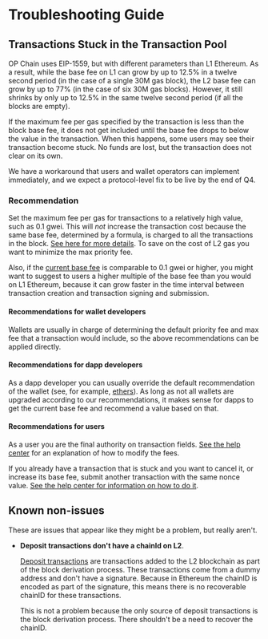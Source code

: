 # Troubleshooting Guide

## Transactions Stuck in the Transaction Pool

OP Chain uses EIP-1559, but with different parameters than L1 Ethereum.
As a result, while the base fee on L1 can grow by up to 12.5% in a twelve second period (in the case of a single 30M gas block), the L2 base fee can grow by up to 77% (in the case of six 30M gas blocks).
However, it still shrinks by only up to 12.5% in the same twelve second period (if all the blocks are empty).

If the maximum fee per gas specified by the transaction is less than the block base fee, it does not get included until the base fee drops to below the value in the transaction.
When this happens, some users may see their transaction become stuck. 
No funds are lost, but the transaction does not clear on its own. 

We have a workaround that users and wallet operators can implement immediately, and we expect a protocol-level fix to be live by the end of Q4.

### Recommendation

Set the maximum fee per gas for transactions to a relatively high value, such as 0.1 gwei. 
This will *not* increase the transaction cost because the same base fee, determined by a formula, is charged to all the transactions in the block. 
[See here for more details](/op-stack/wallet-developers/overview#base-fee).
To save on the cost of L2 gas you want to minimize the max priority fee.

Also, if the [current base fee](https://optimism.io/gas-tracker) is comparable to 0.1 gwei or higher, you might want to suggest to users a higher multiple of the base fee than you would on L1 Ethereum, because it can grow faster in the time interval between transaction creation and transaction signing and submission. 

#### Recommendations for wallet developers

Wallets are usually in charge of determining the default priority fee and max fee that a transaction would include, so the above recommendations can be applied directly.


#### Recommendations for dapp developers

As a dapp developer you can usually override the default recommendation of the wallet
(see, for example, [ethers](https://github.com/ethers-io/ethers.js/blob/v5.7/packages/contracts/lib/index.d.ts#L10-L11)). 
As long as not all wallets are upgraded according to our recommendations, it makes sense for dapps to get the current base fee and recommend a value based on that.


#### Recommendations for users

As a user you are the final authority on transaction fields.
[See the help center](https://help.optimism.io/hc/en-us/articles/16711400204315-Managing-the-gas-fees-that-make-up-the-L2-execution-fee) for an explanation of how to modify the fees.

If you already have a transaction that is stuck and you want to cancel it, or increase its base fee, submit another transaction with the same nonce value. 
[See the help center for information on how to do it](https://help.optimism.io/hc/en-us/articles/17045804513307-What-to-do-with-a-stuck-pending-transaction-).



## Known non-issues

These are issues that appear like they might be a problem, but really aren't.

- **Deposit transactions don't have a chainId on L2**.

  [Deposit transactions](https://github.com/ethereum-optimism/optimism/blob/65ec61dde94ffa93342728d324fecf474d228e1f/specs/deposits.md#the-deposited-transaction-type) are transactions added to the L2 blockchain as part of the block derivation process.
  These transactions come from a dummy address and don't have a signature.
  Because in Ethereum the chainID is encoded as part of the signature, this means there is no recoverable chainID for these transactions.

  This is not a problem because the only source of deposit transactions is the block derivation process. 
  There shouldn't be a need to recover the chainID.

